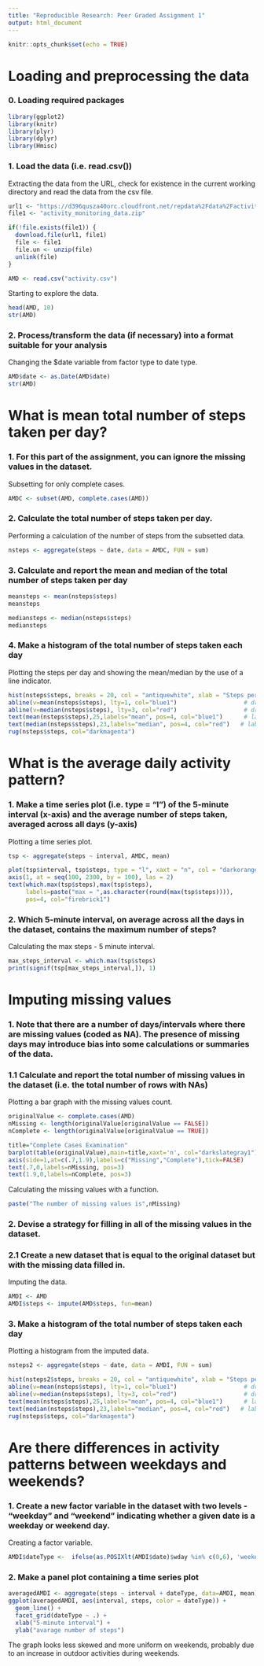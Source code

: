 ---
title: "Reproducible Research: Peer Graded Assignment 1"
output: html_document
---

```{r setup, include=FALSE}
knitr::opts_chunk$set(echo = TRUE)
```



# Loading and preprocessing the data

### 0. Loading required packages

```{r, results='hide'}
library(ggplot2)  
library(knitr)
library(plyr)
library(dplyr)
library(Hmisc)
```

### 1. Load the data (i.e. read.csv())

Extracting the data from the URL, check for existence in the current working directory and read the data from the csv file.

```{r}
url1 <- "https://d396qusza40orc.cloudfront.net/repdata%2Fdata%2Factivity.zip"
file1 <- "activity_monitoring_data.zip"

if(!file.exists(file1)) {
  download.file(url1, file1)
  file <- file1
  file.un <- unzip(file)
  unlink(file)
}

AMD <- read.csv("activity.csv")
```

Starting to explore the data. 

```{r}
head(AMD, 10)
str(AMD)
```

### 2. Process/transform the data (if necessary) into a format suitable for your analysis

Changing the $date variable from factor type to date type.

```{r}
AMD$date <- as.Date(AMD$date)
str(AMD)
```


# What is mean total number of steps taken per day?

### 1. For this part of the assignment, you can ignore the missing values in the dataset.

Subsetting for only complete cases.

```{r}
AMDC <- subset(AMD, complete.cases(AMD))
```

### 2. Calculate the total number of steps taken per day.

Performing a calculation of the number of steps from the subsetted data.

```{r}
nsteps <- aggregate(steps ~ date, data = AMDC, FUN = sum)
```

### 3. Calculate and report the mean and median of the total number of steps taken per day

```{r}
meansteps <- mean(nsteps$steps)
meansteps
```

```{r}
mediansteps <- median(nsteps$steps)
mediansteps
```

### 4. Make a histogram of the total number of steps taken each day

Plotting the steps per day and showing the mean/median by the use of a line indicator.

```{r}
hist(nsteps$steps, breaks = 20, col = "antiquewhite", xlab = "Steps per day", ylab = "Number of days", main = "Histogram of steps per day")
abline(v=mean(nsteps$steps), lty=1, col="blue1")                   # draw a blue line thru the mean  
abline(v=median(nsteps$steps), lty=3, col="red")                   # draw a red line thru the median
text(mean(nsteps$steps),25,labels="mean", pos=4, col="blue1")      # label the mean  
text(median(nsteps$steps),23,labels="median", pos=4, col="red")   # label the median  
rug(nsteps$steps, col="darkmagenta")
```



# What is the average daily activity pattern?

### 1. Make a time series plot (i.e. type = "l") of the 5-minute interval (x-axis) and the average number of steps taken, averaged across all days (y-axis)

Plotting a time series plot.

```{r}
tsp <- aggregate(steps ~ interval, AMDC, mean)

plot(tsp$interval, tsp$steps, type = "l", xaxt = "n", col = "darkorange1", main = "Mean number of average steps over all days", xlab = "5 minute interval", ylab = "Average number of steps")
axis(1, at = seq(100, 2300, by = 100), las = 2)
text(which.max(tsp$steps),max(tsp$steps),  
     labels=paste("max = ",as.character(round(max(tsp$steps)))), 
     pos=4, col="firebrick1")
```

### 2. Which 5-minute interval, on average across all the days in the dataset, contains the maximum number of steps?

Calculating the max steps - 5 minute interval.

```{r}
max_steps_interval <- which.max(tsp$steps)
print(signif(tsp[max_steps_interval,]), 1)
```



# Imputing missing values

### 1. Note that there are a number of days/intervals where there are missing values (coded as NA). The presence of missing days may introduce bias into some calculations or summaries of the data.

### 1.1 Calculate and report the total number of missing values in the dataset (i.e. the total number of rows with NAs)

Plotting a bar graph with the missing values count.

```{r}
originalValue <- complete.cases(AMD)  
nMissing <- length(originalValue[originalValue == FALSE])                      # number of records with NA  
nComplete <- length(originalValue[originalValue == TRUE])                      # number of complete records

title="Complete Cases Examination"  
barplot(table(originalValue),main=title,xaxt='n', col="darkslategray1")      # render Complete Cases barplot  
axis(side=1,at=c(.7,1.9),labels=c("Missing","Complete"),tick=FALSE)          # render axis  
text(.7,0,labels=nMissing, pos=3)                                            # label the NA's bar  
text(1.9,0,labels=nComplete, pos=3) 
```

Calculating the missing values with a function.

```{r}
paste("The number of missing values is",nMissing)
```

### 2. Devise a strategy for filling in all of the missing values in the dataset.
### 2.1 Create a new dataset that is equal to the original dataset but with the missing data filled in.

Imputing the data.

```{r}
AMDI <- AMD
AMDI$steps <- impute(AMD$steps, fun=mean)
```

### 3. Make a histogram of the total number of steps taken each day

Plotting a histogram from the imputed data.

```{r}
nsteps2 <- aggregate(steps ~ date, data = AMDI, FUN = sum)

hist(nsteps2$steps, breaks = 20, col = "antiquewhite", xlab = "Steps per day", ylab = "Number of days", main = "Histogram of steps per day")
abline(v=mean(nsteps$steps), lty=1, col="blue1")                   # draw a blue line thru the mean  
abline(v=median(nsteps$steps), lty=3, col="red")                   # draw a red line thru the median
text(mean(nsteps$steps),25,labels="mean", pos=4, col="blue1")      # label the mean  
text(median(nsteps$steps),23,labels="median", pos=4, col="red")   # label the median  
rug(nsteps$steps, col="darkmagenta")
```



# Are there differences in activity patterns between weekdays and weekends?

###  1. Create a new factor variable in the dataset with two levels - "weekday" and "weekend" indicating whether a given date is a weekday or weekend day.

Creating a factor variable.

```{r}
AMDI$dateType <-  ifelse(as.POSIXlt(AMDI$date)$wday %in% c(0,6), 'weekend', 'weekday')
```

###  2. Make a panel plot containing a time series plot

```{r}
averagedAMDI <- aggregate(steps ~ interval + dateType, data=AMDI, mean)
ggplot(averagedAMDI, aes(interval, steps, color = dateType)) + 
  geom_line() + 
  facet_grid(dateType ~ .) +
  xlab("5-minute interval") + 
  ylab("avarage number of steps")
```

The graph looks less skewed and more uniform on weekends, probably due to an increase in outdoor activities during weekends.

